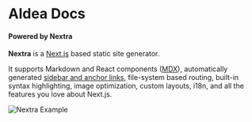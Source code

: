 
# Aldea Docs

#### Powered by Nextra
**Nextra** is a [Next.js](https://nextjs.org) based static site generator.

It supports Markdown and React components ([MDX](/features/mdx)), automatically generated [sidebar and anchor links](/get-started#sidebar-and-anchor-links), file-system based routing, built-in syntax highlighting, image optimization, custom layouts, i18n, and all the features you love about Next.js.

<Bleed>![Nextra Example](../public/demo.png)</Bleed>
